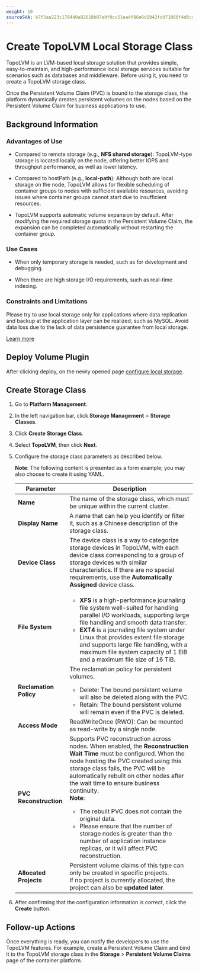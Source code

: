 ```yaml
---
weight: 10
sourceSHA: b7f3aa223c178440a92618b07a8f0cc51ea4f86e6d1942fdd71060f4d6ca8033
---
```


# Create TopoLVM Local Storage Class

TopoLVM is an LVM-based local storage solution that provides simple, easy-to-maintain, and high-performance local storage services suitable for scenarios such as databases and middleware. Before using it, you need to create a TopoLVM storage class.

Once the Persistent Volume Claim (PVC) is bound to the storage class, the platform dynamically creates persistent volumes on the nodes based on the Persistent Volume Claim for business applications to use.

## Background Information

### Advantages of Use

- Compared to remote storage (e.g., **NFS shared storage**): TopoLVM-type storage is located locally on the node, offering better IOPS and throughput performance, as well as lower latency.

- Compared to hostPath (e.g., **local-path**): Although both are local storage on the node, TopoLVM allows for flexible scheduling of container groups to nodes with sufficient available resources, avoiding issues where container groups cannot start due to insufficient resources.

- TopoLVM supports automatic volume expansion by default. After modifying the required storage quota in the Persistent Volume Claim, the expansion can be completed automatically without restarting the container group.

### Use Cases

- When only temporary storage is needed, such as for development and debugging.

- When there are high storage I/O requirements, such as real-time indexing.

### Constraints and Limitations

Please try to use local storage only for applications where data replication and backup at the application layer can be realized, such as MySQL. Avoid data loss due to the lack of data persistence guarantee from local storage.

[Learn more](https://github.com/topolvm/topolvm/blob/main/docs/user-manual.md)

## Deploy Volume Plugin

After clicking deploy, on the newly opened page [configure local storage](/storage/storagesystem_topolvm/functions/create_topolvm.mdx).

## Create Storage Class

1. Go to **Platform Management**.

2. In the left navigation bar, click **Storage Management** > **Storage Classes**.

3. Click **Create Storage Class**.

4. Select **TopoLVM**, then click **Next**.

5. Configure the storage class parameters as described below.

   **Note**: The following content is presented as a form example; you may also choose to create it using YAML.

   | Parameter     | Description                                                                                                                                                                                             |
   | ---------- | --------------------------------------------------------------------------------------------------------------------------------------------------------------------------------------------- |
   | **Name**       | The name of the storage class, which must be unique within the current cluster.                                                                                                                                                           |
   | **Display Name** | A name that can help you identify or filter it, such as a Chinese description of the storage class.                                                                                                                                  |
   | **Device Class** | The device class is a way to categorize storage devices in TopoLVM, with each device class corresponding to a group of storage devices with similar characteristics. If there are no special requirements, use the **Automatically Assigned** device class.                                                                     |
   | **File System**   | <ul><li>**XFS** is a high-performance journaling file system well-suited for handling parallel I/O workloads, supporting large file handling and smooth data transfer.</li><li>**EXT4** is a journaling file system under Linux that provides extent file storage and supports large file handling, with a maximum file system capacity of 1 EiB and a maximum file size of 16 TiB.</li></ul> |
   | **Reclamation Policy** | The reclamation policy for persistent volumes.<br /><ul><li>Delete: The bound persistent volume will also be deleted along with the PVC.</li><li>Retain: The bound persistent volume will remain even if the PVC is deleted.</li></ul>                                         |
   | **Access Mode** | ReadWriteOnce (RWO): Can be mounted as read-write by a single node.                                                                                                                                                                   |
   | **PVC Reconstruction** | Supports PVC reconstruction across nodes. When enabled, the **Reconstruction Wait Time** must be configured. When the node hosting the PVC created using this storage class fails, the PVC will be automatically rebuilt on other nodes after the wait time to ensure business continuity.<br />**Note**:<br /><ul><li>The rebuilt PVC does not contain the original data.</li><li>Please ensure that the number of storage nodes is greater than the number of application instance replicas, or it will affect PVC reconstruction.</li></ul> |
   | **Allocated Projects** | Persistent volume claims of this type can only be created in specific projects.<br />If no project is currently allocated, the project can also be **updated later**.                                                                                                                               |

6. After confirming that the configuration information is correct, click the **Create** button.

## Follow-up Actions

Once everything is ready, you can notify the developers to use the TopoLVM features. For example, create a Persistent Volume Claim and bind it to the TopoLVM storage class in the **Storage** > **Persistent Volume Claims** page of the container platform.
